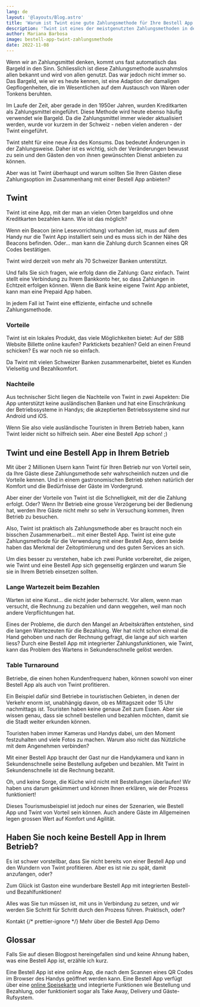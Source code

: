 ```yaml
---
lang: de
layout: '@layouts/Blog.astro'
title: 'Warum ist Twint eine gute Zahlungsmethode für Ihre Bestell App'
description: 'Twint ist eines der meistgenutzten Zahlungsmethoden in der Schweiz. Aber das ist nicht der einzige Grund, warum Twint ein Hit für Ihre Bestell App sein kann.'
author: Mariana Barbosa
image: bestell-app-twint-zahlungsmethode
date: 2022-11-08
---
```



Wenn wir an Zahlungsmittel denken, kommt uns fast automatisch das Bargeld in den Sinn. Schliesslich ist diese Zahlungsmethode ausnahmslos allen bekannt und wird von allen genutzt. Das war jedoch nicht immer so. Das Bargeld, wie wir es heute kennen, ist eine Adaption der damaligen Gepflogenheiten, die im Wesentlichen auf dem Austausch von Waren oder Tonkens beruhten.

Im Laufe der Zeit, aber gerade in den 1950er Jahren, wurden Kreditkarten als Zahlungsmittel eingeführt. Diese Methode wird heute ebenso häufig verwendet wie Bargeld. Da die Zahlungsmittel immer wieder aktualisiert werden, wurde vor kurzem in der Schweiz - neben vielen anderen - der Twint eingeführt.

Twint steht für eine neue Ära des Konsums. Das bedeutet Änderungen in der Zahlungsweise. Daher ist es wichtig, sich der Veränderungen bewusst zu sein und den Gästen den von ihnen gewünschten Dienst anbieten zu können.

Aber was ist Twint überhaupt und warum sollten Sie Ihren Gästen diese Zahlungsoption im Zusammenhang mit einer Bestell App anbieten?

## Twint

Twint ist eine App, mit der man an vielen Orten bargeldlos und ohne Kreditkarten bezahlen kann. Wie ist das möglich? 

Wenn ein Beacon (eine Lesevorrichtung) vorhanden ist, muss auf dem Handy nur die Twint App installiert sein und es muss sich in der Nähe des Beacons befinden. Oder... man kann die Zahlung durch Scannen eines QR Codes bestätigen.

Twint wird derzeit von mehr als 70 Schweizer Banken unterstützt.

Und falls Sie sich fragen, wie erfolg dann die Zahlung: Ganz einfach. Twint stellt eine Verbindung zu Ihrem Bankkonto her, so dass Zahlungen in Echtzeit erfolgen können. Wenn die Bank keine eigene Twint App anbietet, kann man eine Prepaid App haben.

In jedem Fall ist Twint eine effiziente, einfache und schnelle Zahlungsmethode.

### Vorteile

Twint ist ein lokales Produkt, das viele Möglichkeiten bietet: Auf der SBB Website Billette online kaufen? Parktickets bezahlen? Geld an einen Freund schicken? Es war noch nie so einfach.

Da Twint mit vielen Schweizer Banken zusammenarbeitet, bietet es Kunden Vielseitig und Bezahlkomfort.

### Nachteile

Aus technischer Sicht liegen die Nachteile von Twint in zwei Aspekten: Die App unterstützt keine ausländischen Banken und hat eine Einschränkung der Betriebssysteme in Handys; die akzeptierten Betriebssysteme sind nur Android und iOS.

Wenn Sie also viele ausländische Touristen in Ihrem Betrieb haben, kann Twint leider nicht so hilfreich sein. Aber eine Bestell App schon! ;)

## Twint und eine Bestell App in Ihrem Betrieb

Mit über 2 Millionen Usern kann Twint für Ihren Betrieb nur von Vorteil sein, da Ihre Gäste diese Zahlungsmethode sehr wahrscheinlich nutzen und die Vorteile kennen. Und in einem gastronomischen Betrieb stehen natürlich der Komfort und die Bedürfnisse der Gäste im Vordergrund. 

Aber einer der Vorteile von Twint ist die Schnelligkeit, mit der die Zahlung erfolgt. Oder? Wenn Ihr Betrieb eine grosse Verzögerung bei der Bedienung hat, werden Ihre Gäste nicht mehr so sehr in Versuchung kommen, Ihren Betrieb zu besuchen. 

Also, Twint ist praktisch als Zahlungsmethode aber es braucht noch ein bisschen Zusammenarbeit... mit einer Bestell App. Twint ist eine gute Zahlungsmethode für die Verwendung mit einer Bestell App, denn beide haben das Merkmal der Zeitoptimierung und des guten Services an sich.

Um dies besser zu verstehen, habe ich zwei Punkte vorbereitet, die zeigen, wie Twint und eine Bestell App sich gegenseitig ergänzen und warum Sie sie in Ihrem Betrieb einsetzen sollten.

### Lange Wartezeit beim Bezahlen

Warten ist eine Kunst... die nicht jeder beherrscht. Vor allem, wenn man versucht, die Rechnung zu bezahlen und dann weggehen, weil man noch andere Verpflichtungen hat.

Eines der Probleme, die durch den Mangel an Arbeitskräften entstehen, sind die langen Wartezeuten für die Bezahlung. Wer hat nicht schon einmal die Hand gehoben und nach der Rechnung gefragt, die lange auf sich warten liess? Durch eine Bestell App mit integrierter Zahlungsfunktionen, wie Twint, kann das Problem des Wartens in Sekundenschnelle gelöst werden.

### Table Turnaround

Betriebe, die einen hohen Kundenfrequenz haben, können sowohl von einer Bestell App als auch von Twint profitieren.

Ein Beispiel dafür sind Betriebe in touristischen Gebieten, in denen der Verkehr enorm ist, unabhängig davon, ob es Mittagszeit oder 15 Uhr nachmittags ist. Touristen haben keine genaue Zeit zum Essen. Aber sie wissen genau, dass sie schnell bestellen und bezahlen möchten, damit sie die Stadt weiter erkunden können.

Touristen haben immer Kameras und Handys dabei, um den Moment festzuhalten und viele Fotos zu machen. Warum also nicht das Nütlzliche mit dem Angenehmen verbinden?

Mit einer Bestell App braucht der Gast nur die Handykamera und kann in Sekundenschnelle seine Bestellung aufgeben und bezahlen. Mit Twint in Sekundenschnelle ist die Rechnung bezahlt.

Oh, und keine Sorge, die Küche wird nicht mit Bestellungen überlaufen! Wir haben uns darum gekümmert und können Ihnen erklären, wie der Prozess funktioniert!

Dieses Tourismusbeispiel ist jedoch nur eines der Szenarien, wie Bestell App und Twint von Vorteil sein können. Auch andere Gäste im Allgemeinen legen grossen Wert auf Komfort und Agilität.

## Haben Sie noch keine Bestell App in Ihrem Betrieb?

Es ist schwer vorstellbar, dass Sie nicht bereits von einer Bestell App und den Wundern von Twint profitieren. Aber es ist nie zu spät, damit anzufangen, oder?

Zum Glück ist Gaston eine wunderbare Bestell App mit integrierten Bestell- und Bezahlfunktionen!

Alles was Sie tun müssen ist, mit uns in Verbindung zu setzen, und wir werden Sie Schritt für Schritt durch den Prozess führen. Praktisch, oder? 

<ButtonList>
  <ButtonLink href="/de/kontakt/">Kontakt</ButtonLink>
  {/* prettier-ignore */}
  <ButtonLink href="/de/restaurant-bestell-app/">Mehr über die Bestell App</ButtonLink>
  <ButtonLink href="/de/demo/">Demo</ButtonLink>
</ButtonList>

## Glossar

Falls Sie auf diesen Blogpost hereingefallen sind und keine Ahnung haben, was eine Bestell App ist, erzähle ich kurz.

Eine Bestell App ist eine online App, die nach dem Scannen eines QR Codes im Browser des Handys geöffnet werden kann. Eine Bestell App verfügt über eine [online Speisekarte](/de/online-speisekarte/) und integrierte Funktionen wie Bestellung und Bezahlung, oder funktioniert sogar als Take Away, Delivery und Gäste-Rufsystem.
